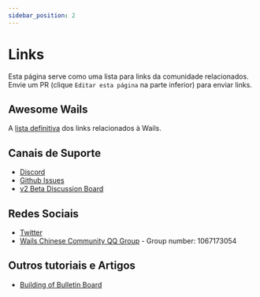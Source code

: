 ```yaml
---
sidebar_position: 2
---
```


# Links

Esta página serve como uma lista para links da comunidade relacionados. Envie um PR (clique `Editar esta página` na parte inferior) para enviar links.

## Awesome Wails

A [lista definitiva](https://github.com/wailsapp/awesome-wails) dos links relacionados à Wails.

## Canais de Suporte

- [Discord](https://discord.com/invite/JDdSxwjhGf)
- [Github Issues](https://github.com/wailsapp/zappie/issues)
- [v2 Beta Discussion Board](https://github.com/wailsapp/zappie/discussions/828)

## Redes Sociais

- [Twitter](https://twitter.com/wailsapp)
- [Wails Chinese Community QQ Group](https://qm.qq.com/cgi-bin/qm/qr?k=PmIURne5hFGNd7QWzW5qd6FV-INEjNJv&jump_from=webapi) - Group number: 1067173054

## Outros tutoriais e Artigos
- [Building of Bulletin Board](https://blog.customct.com/building-bulletin-board)
